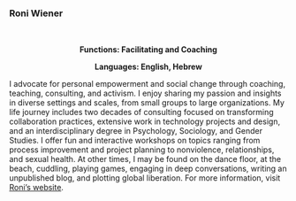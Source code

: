 
### Roni Wiener

<center><ReactRoundedImage image={"/img/roni_wiener.png"} roundedSize="0" imageWidth="200" imageHeight="200   "/></center><br/>

<center>

**Functions: Facilitating and Coaching**

**Languages: English, Hebrew**

</center>

I advocate for personal empowerment and social change through coaching, teaching, consulting, and activism. I enjoy sharing my passion and insights in diverse settings and scales, from small groups to large organizations. My life journey includes two decades of consulting focused on transforming collaboration practices, extensive work in technology projects and design, and an interdisciplinary degree in Psychology, Sociology, and Gender Studies. I offer fun and interactive workshops on topics ranging from process improvement and project planning to nonviolence, relationships, and sexual health. At other times, I may be found on the dance floor, at the beach, cuddling, playing games, engaging in deep conversations, writing an unpublished blog, and plotting global liberation. For more information, visit [Roni’s website](https://sundragonrising.com/index.html).

